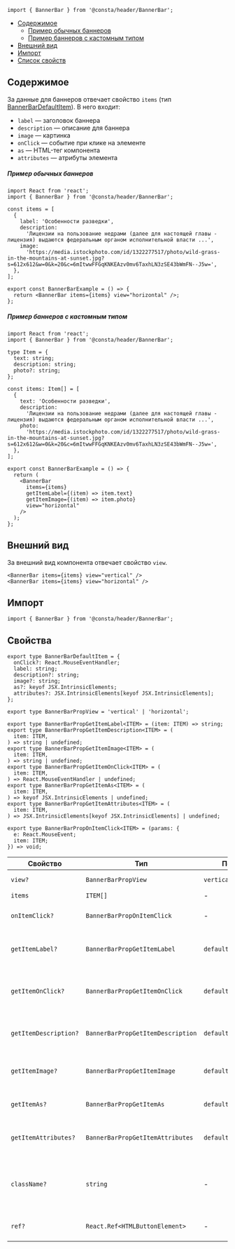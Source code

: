 
```tsx
import { BannerBar } from '@consta/header/BannerBar';
```

<MdxMenu>

- [Содержимое](#содержимое)
  - [Пример обычных баннеров](#пример-обычных-баннеров)
  - [Пример баннеров с кастомным типом](#пример-баннеров-с-кастомным-типом)
- [Внешний вид](#внешний-вид)
- [Импорт](#импорт)
- [Список свойств](#свойства)

</MdxMenu>

## Содержимое

За данные для баннеров отвечает свойство `items` (тип [BannerBarDefaultItem](#свойства)). В него входит:

- `label` — заголовок баннера
- `description` — описание для баннера
- `image` — картинка
- `onClick` — событие при клике на элементе
- `as` — HTML-тег компонента
- `attributes` — атрибуты элемента

##### Пример обычных баннеров

```tsx
import React from 'react';
import { BannerBar } from '@consta/header/BannerBar';

const items = [
  {
    label: 'Особенности разведки',
    description:
      'Лицензии на пользование недрами (далее для настоящей главы - лицензия) выдаются федеральным органом исполнительной власти ...',
    image:
      'https://media.istockphoto.com/id/1322277517/photo/wild-grass-in-the-mountains-at-sunset.jpg?s=612x612&w=0&k=20&c=6mItwwFFGqKNKEAzv0mv6TaxhLN3zSE43bWmFN--J5w=',
  },
];

export const BannerBarExample = () => {
  return <BannerBar items={items} view="horizontal" />;
};
```

<BannerBarExample />

##### Пример баннеров с кастомным типом

```tsx
import React from 'react';
import { BannerBar } from '@consta/header/BannerBar';

type Item = {
  text: string;
  description: string;
  photo?: string;
};

const items: Item[] = [
  {
    text: 'Особенности разведки',
    description:
      'Лицензии на пользование недрами (далее для настоящей главы - лицензия) выдаются федеральным органом исполнительной власти ...',
    photo:
      'https://media.istockphoto.com/id/1322277517/photo/wild-grass-in-the-mountains-at-sunset.jpg?s=612x612&w=0&k=20&c=6mItwwFFGqKNKEAzv0mv6TaxhLN3zSE43bWmFN--J5w=',
  },
];

export const BannerBarExample = () => {
  return (
    <BannerBar
      items={items}
      getItemLabel={(item) => item.text}
      getItemImage={(item) => item.photo}
      view="horizontal"
    />
  );
};
```

<BannerBarExampleCustomTypes />

## Внешний вид

За внешний вид компонента отвечает свойство `view`.

```tsx
<BannerBar items={items} view="vertical" />
<BannerBar items={items} view="horizontal" />
```

<BannerBarExampleView />

## Импорт

```tsx
import { BannerBar } from '@consta/header/BannerBar';
```

## Свойства

```tsx
export type BannerBarDefaultItem = {
  onClick?: React.MouseEventHandler;
  label: string;
  description?: string;
  image?: string;
  as?: keyof JSX.IntrinsicElements;
  attributes?: JSX.IntrinsicElements[keyof JSX.IntrinsicElements];
};

export type BannerBarPropView = 'vertical' | 'horizontal';

export type BannerBarPropGetItemLabel<ITEM> = (item: ITEM) => string;
export type BannerBarPropGetItemDescription<ITEM> = (
  item: ITEM,
) => string | undefined;
export type BannerBarPropGetItemImage<ITEM> = (
  item: ITEM,
) => string | undefined;
export type BannerBarPropGetItemOnClick<ITEM> = (
  item: ITEM,
) => React.MouseEventHandler | undefined;
export type BannerBarPropGetItemAs<ITEM> = (
  item: ITEM,
) => keyof JSX.IntrinsicElements | undefined;
export type BannerBarPropGetItemAttributes<ITEM> = (
  item: ITEM,
) => JSX.IntrinsicElements[keyof JSX.IntrinsicElements] | undefined;

export type BannerBarPropOnItemClick<ITEM> = (params: {
  e: React.MouseEvent;
  item: ITEM;
}) => void;
```

| Свойство              | Тип                               | По умолчанию                | Описание                                                                |
| --------------------- | --------------------------------- | --------------------------- | ----------------------------------------------------------------------- |
| `view?`               | `BannerBarPropView`               | `vertical`                  | Внешний вид баннеров                                                    |
| `items`               | `ITEM[]`                          | -                           | Пункты меню                                                             |
| `onItemClick?`        | `BannerBarPropOnItemClick`        | -                           | Событие по нажаьию на элемент                                           |
| `getItemLabel?`       | `BannerBarPropGetItemLabel`       | `defaultGetItemLabel`       | Функция для определения заголовка элемента                              |
| `getItemOnClick?`     | `BannerBarPropGetItemOnClick`     | `defaultGetItemOnClick`     | Функция для определения события по нажатию на элемент                   |
| `getItemDescription?` | `BannerBarPropGetItemDescription` | `defaultGetItemDescription` | Функция для определения описания элемениа                               |
| `getItemImage?`       | `BannerBarPropGetItemImage`       | `defaultGetItemImage`       | Функция для определения картинки элемента                               |
| `getItemAs?`          | `BannerBarPropGetItemAs`          | `defaultGetItemAs`          | Функция для определения тега элемента                                   |
| `getItemAttributes?`  | `BannerBarPropGetItemAttributes`  | `defaultGetItemAttributes`  | Функция для определения атрибутов элемента                              |
| `className?`          | `string`                          | -                           | Дополнительный CSS-класс для кнопки, по которой открываются уведомления |
| `ref?`                | `React.Ref<HTMLButtonElement>`    | -                           | Ссылка на корневой DOM-элемент                                          |
